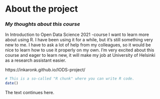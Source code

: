 # **About the project**
### *My thoughts about this course*
In Introduction to Open Data Science 2021 -course I want to learn more about using R. I have been using it for a while, but it's still something very new to me. I have to ask a lot of help from my colleagues, so it would be nice to learn how to use it properly on my own. I'm very excited about this course and eager to learn new, it will make my job at University of Helsinki as a research assistant easier.  
  
https://inkaronk.github.io/IODS-project/

```r
# This is a so-called "R chunk" where you can write R code.
date()

```
The text continues here.

